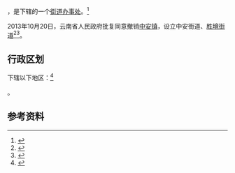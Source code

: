 {{中国乡级行政区|53/03/25/101/000}}

'''{{PAGENAMEBASE}}'''，是{{PRC admin/fullname|53/03/25/101/000|3}}下辖的一个[[街道办事处|街道办事处]]。<ref>{{PRC admin/ref sgc|{{PRC admin/parent|53/03/25/101/000}}}}</ref>

2013年10月20日，云南省人民政府批复同意撤销[[中安镇_(富源县)|中安镇]]，设立中安街道、[[胜境街道_(富源县)|胜境街道]]<ref>{{Cite web |url=http://xxgk.yn.gov.cn/uploadfile/document_20140902/20150831162107504.pdf |title=云南省人民政府关于同意曲靖市撤销15个乡镇设立街道的批复（云政复〔2013〕77号） |access-date=2017-09-07 |archive-url=https://web.archive.org/web/20170907213621/http://xxgk.yn.gov.cn/uploadfile/document_20140902/20150831162107504.pdf |archive-date=2017-09-07 |dead-url=yes }}</ref><ref>{{cite web|title=我市乡级行政区划调整基本结束|url=http://epaper.qjrb.cn/html/2014-02/08/content_177445.htm|publisher=曲靖日报|deadurl=yes|archiveurl=https://web.archive.org/web/20170907213945/http://epaper.qjrb.cn/html/2014-02/08/content_177445.htm|archivedate=2017-09-07|accessdate=2017-09-07}}</ref>。

== 行政区划 ==

{{PAGENAMEBASE}}下辖以下地区：<ref>{{PRC admin/ref sgc|53/03/25/101/000}}</ref>

{{PRC admin/children|53/03/25/101/000}}。

== 参考资料 ==

{{reflist}}

{{行政区划小作品}}
{{PRC admin/navcat|53/03/25/101/000}}
